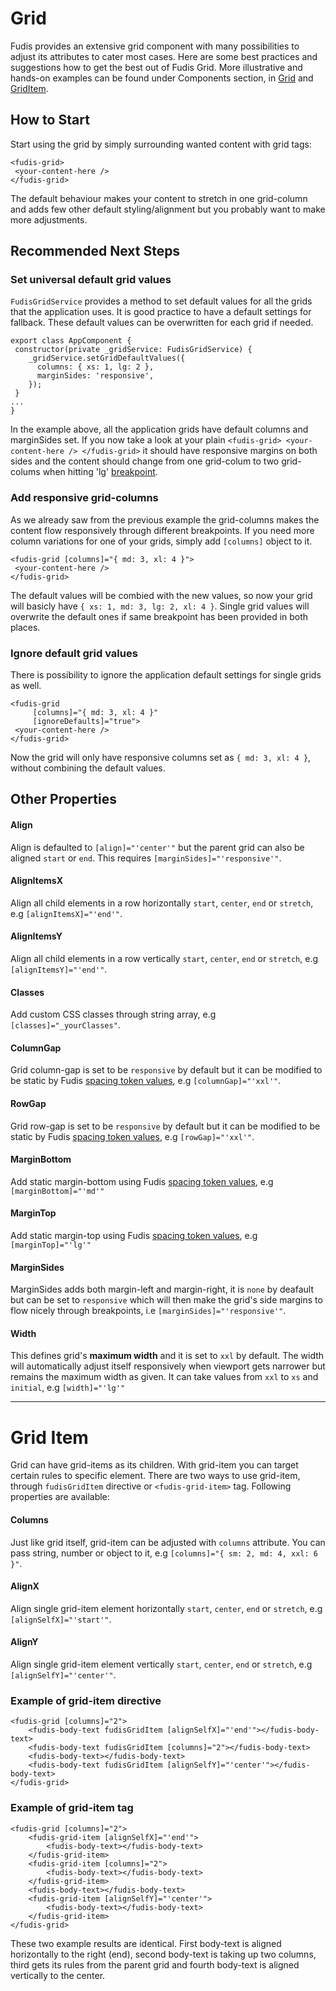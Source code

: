 
<Meta title="Foundations/Grid" />

# Grid

Fudis provides an extensive grid component with many possibilities to adjust its attributes to cater most cases. Here are some best practices and suggestions how to get the best out of Fudis Grid. More illustrative and hands-on examples can be found under Components section, in [Grid](/docs/components-grid-grid--documentation) and [GridItem](/docs/components-grid-grid-item--documentation).

## How to Start

Start using the grid by simply surrounding wanted content with grid tags:

```
<fudis-grid>
 <your-content-here />
</fudis-grid>
```

The default behaviour makes your content to stretch in one grid-column and adds few other default styling/alignment but you probably want to make more adjustments.

## Recommended Next Steps

### Set universal default grid values

`FudisGridService` provides a method to set default values for all the grids that the application uses. It is good practice to have a default settings for fallback. These default values can be overwritten for each grid if needed.

```
export class AppComponent {
 constructor(private _gridService: FudisGridService) {
	_gridService.setGridDefaultValues({
	  columns: { xs: 1, lg: 2 },
	  marginSides: 'responsive',
	});
 }
...
}
```

In the example above, all the application grids have default columns and marginSides set. If you now take a look at your plain `<fudis-grid> <your-content-here /> </fudis-grid>` it should have responsive margins on both sides and the content should change from one grid-colum to two grid-colums when hitting 'lg' [breakpoint](/docs/foundations-breakpoints--documentation#breakpoint-tokens-and-values-they-apply).

### Add responsive grid-columns

As we already saw from the previous example the grid-columns makes the content flow responsively through different breakpoints. If you need more column variations for one of your grids, simply add `[columns]` object to it.

```
<fudis-grid [columns]="{ md: 3, xl: 4 }">
 <your-content-here />
</fudis-grid>
```

The default values will be combied with the new values, so now your grid will basicly have `{ xs: 1, md: 3, lg: 2, xl: 4 }`. Single grid values will overwrite the default ones if same breakpoint has been provided in both places.

### Ignore default grid values

There is possibility to ignore the application default settings for single grids as well.

```
<fudis-grid
	 [columns]="{ md: 3, xl: 4 }"
	 [ignoreDefaults]="true">
 <your-content-here />
</fudis-grid>
```

Now the grid will only have responsive columns set as `{ md: 3, xl: 4 }`, without combining the default values.

## Other Properties

#### Align

Align is defaulted to `[align]="'center'"` but the parent grid can also be aligned `start` or `end`. This requires `[marginSides]="'responsive'"`.

#### AlignItemsX

Align all child elements in a row horizontally `start`, `center`, `end` or `stretch`, e.g `[alignItemsX]="'end'"`.

#### AlignItemsY

Align all child elements in a row vertically `start`, `center`, `end` or `stretch`, e.g `[alignItemsY]="'end'"`.

#### Classes

Add custom CSS classes through string array, e.g `[classes]="_yourClasses"`.

#### ColumnGap

Grid column-gap is set to be `responsive` by default but it can be modified to be static by Fudis [spacing token values](/docs/foundations-spacing--documentation), e.g `[columnGap]="'xxl'"`.

#### RowGap

Grid row-gap is set to be `responsive` by default but it can be modified to be static by Fudis [spacing token values](/docs/foundations-spacing--documentation), e.g `[rowGap]="'xxl'"`.

#### MarginBottom

Add static margin-bottom using Fudis [spacing token values](/docs/foundations-spacing--documentation), e.g `[marginBottom]="'md'"`

#### MarginTop

Add static margin-top using Fudis [spacing token values](/docs/foundations-spacing--documentation), e.g `[marginTop]="'lg'"`

#### MarginSides

MarginSides adds both margin-left and margin-right, it is `none` by deafault but can be set to `responsive` which will then make the grid's side margins to flow nicely through breakpoints, i.e `[marginSides]="'responsive'"`.

#### Width

This defines grid's **maximum width** and it is set to `xxl` by default. The width will automatically adjust itself responsively when viewport gets narrower but remains the maximum width as given. It can take values from `xxl` to `xs` and `initial`, e.g `[width]="'lg'"`

<hr />

# Grid Item

Grid can have grid-items as its children. With grid-item you can target certain rules to specific element. There are two ways to use grid-item, through `fudisGridItem` directive or `<fudis-grid-item>` tag. Following properties are available:

#### Columns

Just like grid itself, grid-item can be adjusted with `columns` attribute. You can pass string, number or object to it, e.g `[columns]="{ sm: 2, md: 4, xxl: 6 }"`.

#### AlignX

Align single grid-item element horizontally `start`, `center`, `end` or `stretch`, e.g `[alignSelfX]="'start'"`.

#### AlignY

Align single grid-item element vertically `start`, `center`, `end` or `stretch`, e.g `[alignSelfY]="'center'"`.

### Example of grid-item directive

```
<fudis-grid [columns]="2">
	<fudis-body-text fudisGridItem [alignSelfX]="'end'"></fudis-body-text>
	<fudis-body-text fudisGridItem [columns]="2"></fudis-body-text>
	<fudis-body-text></fudis-body-text>
	<fudis-body-text fudisGridItem [alignSelfY]="'center'"></fudis-body-text>
</fudis-grid>
```

### Example of grid-item tag

```
<fudis-grid [columns]="2">
	<fudis-grid-item [alignSelfX]="'end'">
		<fudis-body-text></fudis-body-text>
	</fudis-grid-item>
	<fudis-grid-item [columns]="2">
		<fudis-body-text></fudis-body-text>
	</fudis-grid-item>
	<fudis-body-text></fudis-body-text>
	<fudis-grid-item [alignSelfY]="'center'">
		<fudis-body-text></fudis-body-text>
	</fudis-grid-item>
</fudis-grid>
```

These two example results are identical. First body-text is aligned horizontally to the right (end), second body-text is taking up two columns, third gets its rules from the parent grid and fourth body-text is aligned vertically to the center.
